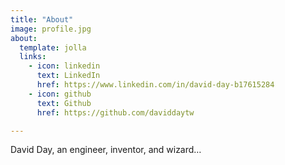 ```yaml
---
title: "About"
image: profile.jpg
about:
  template: jolla
  links:
    - icon: linkedin
      text: LinkedIn
      href: https://www.linkedin.com/in/david-day-b17615284
    - icon: github
      text: Github
      href: https://github.com/daviddaytw

---
```


David Day, an engineer, inventor, and wizard...
